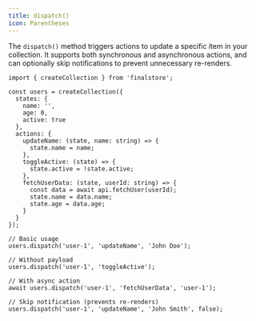 ```yaml
---
title: dispatch()
icon: Parentheses
---
```


The `dispatch()` method triggers actions to update a specific item in your collection. It supports both synchronous and asynchronous actions, and can optionally skip notifications to prevent unnecessary re-renders.

```tsx
import { createCollection } from 'finalstore';

const users = createCollection({
  states: {
    name: '',
    age: 0,
    active: true
  },
  actions: {
    updateName: (state, name: string) => {
      state.name = name;
    },
    toggleActive: (state) => {
      state.active = !state.active;
    },
    fetchUserData: (state, userId: string) => {
      const data = await api.fetchUser(userId);
      state.name = data.name;
      state.age = data.age;
    }
  }
});

// Basic usage
users.dispatch('user-1', 'updateName', 'John Doe');

// Without payload
users.dispatch('user-1', 'toggleActive');

// With async action
await users.dispatch('user-1', 'fetchUserData', 'user-1');

// Skip notification (prevents re-renders)
users.dispatch('user-1', 'updateName', 'John Smith', false);
```
